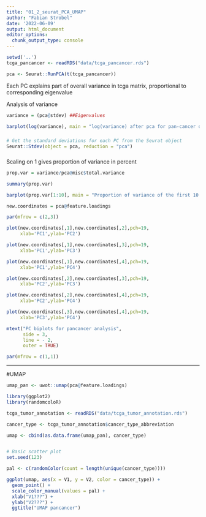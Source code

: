```yaml
---
title: "01_2_seurat_PCA_UMAP"
author: "Fabian Strobel"
date: '2022-06-09'
output: html_document
editor_options: 
  chunk_output_type: console
---
```


```r
setwd('..')
tcga_pancancer <- readRDS("data/tcga_pancancer.rds")
```

```r
pca <- Seurat::RunPCA(t(tcga_pancancer))
```

Each PC explains part of overall variance in tcga matrix, proportional to corresponding eigenvalue

Analysis of variance
```r
variance = (pca@stdev) ##Eigenvalues

barplot(log(variance), main = "log(variance) after pca for pan-cancer dataset", xlab = "PC_i", ylab = "log(variance)")
```

###
```r
# Get the standard deviations for each PC from the Seurat object
Seurat::Stdev(object = pca, reduction = "pca")
```
###

Scaling on 1 gives proportion of variance in percent
```r
prop.var = variance/pca@misc$total.variance

summary(prop.var)

barplot(prop.var[1:10], main = "Proportion of variance of the first 10 PCs", xlab = "PCs", ylab = "Proprtion of variance")
```


```r
new.coordinates = pca@feature.loadings

par(mfrow = c(2,3))

plot(new.coordinates[,1],new.coordinates[,2],pch=19,
     xlab='PC1',ylab='PC2')

plot(new.coordinates[,1],new.coordinates[,3],pch=19,
     xlab='PC1',ylab='PC3')

plot(new.coordinates[,1],new.coordinates[,4],pch=19,
     xlab='PC1',ylab='PC4')

plot(new.coordinates[,2],new.coordinates[,3],pch=19,
     xlab='PC2',ylab='PC3')

plot(new.coordinates[,2],new.coordinates[,4],pch=19,
     xlab='PC2',ylab='PC4')

plot(new.coordinates[,3],new.coordinates[,4],pch=19,
     xlab='PC3',ylab='PC4')

mtext("PC biplots for pancancer analysis",
      side = 3,
      line = - 2,
      outer = TRUE)

par(mfrow = c(1,1))
```


***
#UMAP

```r
umap_pan <- uwot::umap(pca@feature.loadings)
```

```r
library(ggplot2)
library(randomcoloR)

tcga_tumor_annotation <- readRDS("data/tcga_tumor_annotation.rds")

cancer_type <- tcga_tumor_annotation$cancer_type_abbreviation

umap <- cbind(as.data.frame(umap_pan), cancer_type)


# Basic scatter plot
set.seed(123)

pal <- c(randomColor(count = length(unique(cancer_type))))

ggplot(umap, aes(x = V1, y = V2, color = cancer_type)) + 
  geom_point() +
  scale_color_manual(values = pal) +
  xlab("V1???") +
  ylab("V2???") +
  ggtitle("UMAP pancancer")
```

